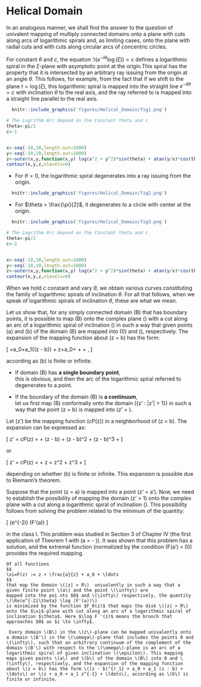 # Helical Domain

In an analogous manner, we shall find the answer to the question of univalent mapping of multiply connected domains onto a plane with cuts along arcs of logarithmic spirals and, as limiting cases, onto the plane with radial cuts and with cuts along circular arcs of concentric circles. 


For constant $\theta$ and $c$, the equation  $\Im(e^{-i\theta}\log(\xi))=c$ defines a logarithmic  spiral in the $\xi$-plane with asymptotic point at the origin.This spiral has the property that it is intersected by an arbitrary ray issuing from the origin at an angle $\theta$. This follows, for example, from the fact that if we shift to the plane $t = \log(\xi)$, this logarithmic spiral is mapped into the straight line $e^{-i\theta t} = c$ with inclination $\theta$ to the real axis, and the ray referred to is mapped into a straight line parallel to the real axis. 

```r
  knitr::include_graphics('figures/Helical_Domain/fig1.png')
```

```r

# The Logrithm Arc depend on the Constant theta and c
theta<-pi/2
c<-1


x<-seq(-10,10,length.out=1000)
y<-seq(-10,10,length.out=1000)
z<-outer(x,y,function(x,y) log(x^2 + y^2)*sin(theta) + atan(y/x)*cos(theta)-c)
contour(x,y,z,nlevels=0)
```


- For $\theta = 0$, the logarithmic spiral degenerates into a ray issuing from the origin. 
```r
  knitr::include_graphics('figures/Helical_Domain/fig2.png')
```
- For $\theta = \frac{\pi}{2}$, it degenerates to a circle with center at the origin.

```r
  knitr::include_graphics('figures/Helical_Domain/fig3.png')
```

```r

# The Logrithm Arc depend on the Constant theta and c
theta<-pi/2
c<-2


x<-seq(-10,10,length.out=1000)
y<-seq(-10,10,length.out=1000)
z<-outer(x,y,function(x,y) log(x^2 + y^2)*sin(theta) + atan(y/x)*cos(theta) -c)
contour(x,y,z,nlevels=0)
```
When we hold $c$ constant and vary $\theta$, we obtain various curves constituting the family of logarithmic spirals of inclination $\theta$. For all that follows, when we speak of logarithmic spirals of inclination $\theta$, these are what we mean. 

Let us show that, for any simply connected domain \(B\) that has boundary points, it is possible to map \(B\) onto the complex plane \(\mathbb{C}\) with a cut along an arc of a logarithmic spiral of inclination \(\theta\) in such a way that given points \(a\) and \(b\) of the domain \(B\) are mapped into \(0\) and \(\infty\), respectively. The expansion of the mapping function about \(z = b\) has the form:

\[ \frac{1}{z - b} +a_0+a_1{(z - b)} +\cdots\text{ or }  z+a_0+\frac{a_1}{z} +  + \cdots, \]

according as \(b\) is finite or infinite. 


- If domain \(B\) has **a single boundary point**,\
 this is obvious, and then the arc of the logarithmic spiral referred to degenerates to a point. 
 
- If the boundary of the domain \(B\) is **a continuum**,\
let us first map \(B\) conformally onto the domain \(\{z' : |z'| > 1\}\) in such a way that the point \(z = b\) is mapped into \(z' = \infty\). 





Let \(z'\) be the mapping function \(cP(z)\) in a neighborhood of \(z = b\). The expansion can be expressed as:

\[
z' = cP(z) = \frac{1}{b} + \frac{1}{1} (z - b) + \frac{1}{1!} (z - b)^2 + \frac{1}{0!} (z - b)^3 + \ldots
\]

or

\[
z' = cP(z) = \frac{1}{b} + \frac{1}{1}z + \frac{1}{1!}z^2 + \frac{1}{0!}z^3 + \ldots
\]

depending on whether \(b\) is finite or infinite. This expansion is possible due to Riemann's theorem.

Suppose that the point \(z = a\) is mapped into a point \(z' = a'\). Now, we need to establish the possibility of mapping the domain \(\lvert z' \rvert > 1\) onto the complex plane with a cut along a logarithmic spiral of inclination \(\epsilon\). This possibility follows from solving the problem related to the minimum of the quantity:

\[
 \Re(e^{-2i\theta} \log (F'(a))
\]

in the class I. This problem was studied in Section 3 of Chapter IV (the first application of Theorem 1 with \(a = \frac{17}{2} - \epsilon\)). It was shown that this problem has a solution, and the extremal function (normalized by the condition \(F(a') = 0\)) provides the required mapping. 

```lemma
Of all functions 
$$
\xi=F(z) := z + \frac{a}{z} + a_0 + \ldots
$$
that map the domain \(|z| > R\)  univalently in such a way that a given finite point \(a\) and the point \(\infty\) are 
mapped into the poi nts $0$ and \(\infty\) respectively, the quantity  \(\Re(e^{-2i\theta} \log (F'(a))\)
is minimized by the function $F_0(z)$ that maps the disk \(|z| > R\) onto the $\xi$-plane with cut along an arc of a logarithmic spiral of inclination $\theta$. Here $\log F '(z)$ means the brooch that approaches $0$ as $z \to \infty$. 
```

```theorem
 Every domain \(B\) in the \(z\)-plane can be mapped univalently onto a domain \(B'\) in the \(\omega\)-plane that includes the points 0 and \(\infty\), such that an arbitrary continuum of the complement of the domain \(B'\) with respect to the \(\omega\)-plane is an arc of a logarithmic spiral of given inclination \(\epsilon\). This mapping maps given points \(a\) and \(b\) of the domain \(B\) into 0 and \(\infty\), respectively, and the expansion of the mapping function about \(z = b\) has the form \((z - b)^{r_1} + a_0 + a_1 (z - b) + \ldots\) or \(z + a_0 + a_1 z^{-1} + \ldots\), according as \(b\) is finite or infinite.
```
